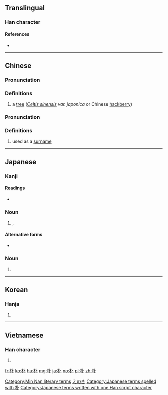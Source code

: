 ==Translingual==
{{zh-hanzi-box|朴}}

===Han character===
{{Han char|rn=75|rad=木|as=02|sn=6|four=43900|canj=DY|ids=⿰木卜}}

====References====
* {{Han ref|kx=0510.040|dkj=14428|dj=0894.030|hdz=21154.020|uh=6734|ud=26420|bh=A6B5|bd=42677}}

----

==Chinese==
{{rfc|lang=zh}}
{{zh-forms}}

{{zh-see|樸}}

===Pronunciation===
{{zh-pron
|m=pò
|c=pok3,buk6
|mn=phoh
|mc=y
|oc=y
|ma=
|cat=n
}}

===Definitions===
# a [[tree]] (''[[w:Celtis sinensis|Celtis sinensis]] var. japonica'' or Chinese [[hackberry]])

===Pronunciation===
{{zh-pron
|m=Piáo
|ma=
|cat=pn
}}

===Definitions===
# used as a [[surname]]

[[Category:Min Nan literary terms]]

----

==Japanese==

===Kanji===
{{ja-kanji|grade=c|rs=木02}}

====Readings====
* {{ja-readings|on=[[ぼく]] (boku), [[ほく]] (hoku), [[はく]] (haku)|kun=[[ほお]] (hoo)}}

===Noun===
{{ja-noun|k|hira=えのき|rom=enoki}}

# {{vern|Japanese hackberry|pedia=1}}, {{taxlink|Celtis sinensis var. japonica|variety|noshow=1}}

====Alternative forms====
* {{l|ja|榎}}

===Noun===
{{ja-noun|k|hira=ほお|rom=hō}}

# {{alternative form of|ホオノキ|lang=ja}}

[[Category:ja:Trees|えのき]]
[[Category:Japanese terms spelled with 朴]]
[[Category:Japanese terms written with one Han script character]]

----

==Korean==

===Hanja===
{{ko-hanja|hangeul=박|eumhun=후박나무|rv=bak|mr=pak|y=pak}}

# {{defn|lang=ko|sort=木02}}

----

==Vietnamese==

===Han character===
{{vi-hantu|[[phắc]], [[phác]], [[vóc]]|rs=木12}}

# {{defn|lang=vi|sort=木12}}

[[fr:朴]]
[[ko:朴]]
[[hu:朴]]
[[mg:朴]]
[[ja:朴]]
[[no:朴]]
[[pl:朴]]
[[zh:朴]]